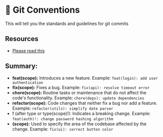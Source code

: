 # 📝 Git Conventions
This will tell you the standards and guidelines for git commits

## Resources
- [Please read this](https://www.conventionalcommits.org/en/v1.0.0/#specification)

## Summary: 

- **feat(scope):** Introduces a new feature. Example: `feat(login): add user authentication`
- **fix(scope):** Fixes a bug. Example: `fix(api): resolve timeout error`
- **chore(scope):** Routine tasks or maintenance that do not affect the code's functionality. Example: `chore(deps): update dependencies`
- **refactor(scope):** Code changes that neither fix a bug nor add a feature. Example: `refactor(utils): simplify date parser`
- **!** (after type or type(scope)!): Indicates a breaking change. Example: `feat(auth)!: change password hashing algorithm`
- **(scope):** Used to specify the area of the codebase affected by the change. Example: `fix(ui): correct button color`

